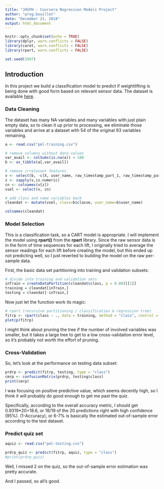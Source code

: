 ```yaml
---
title: "JHSPH - Coursera Regression Models Project"
author: "prog.bouillet"
date: "December 21, 2018"
output: html_document
---
```


```r
knitr::opts_chunk$set(echo = TRUE)
library(dplyr, warn.conflicts = FALSE)
library(caret, warn.conflicts = FALSE)
library(rpart, warn.conflicts = FALSE)

set.seed(1997)
```
## Introduction
In this project we build a classification model to predict if weightlifting is being done with 
good form based on relevant sensor data. The dataset is available [here](http://web.archive.org/web/20161224072740/http:/groupware.les.inf.puc-rio.br/har#literature).

### Data Cleaning
The dataset has many NA variables and many variables with just plain empty data, so to clean it
up prior to processing, we eliminate those variables and arrive at a dataset with 54 of the 
original 93 variables remaining.

```r
a <- read.csv("pml-training.csv")

# remove columns without data values
var_avail <- colSums(is.na(a)) < 100
b <- as_tibble(a[,var_avail])

# remove irrelevant features
v <- select(b, -c(X, user_name, raw_timestamp_part_1, raw_timestamp_part_2, cvtd_timestamp, new_window, num_window))
z <- sapply(v,is.numeric)
cn <- colnames(v[z])
vsel <- select(v, cn)

# add class and name variables back
cleandat <- mutate(vsel, class=b$classe, user_name=b$user_name)

colnames(cleandat)
```

### Model Selection
This is a classification task, so a CART model is appropriate. I will implement the model
using **rpart()** from the **rpart** library. Since the raw sensor data is in the form
of time sequences for each lift, I originally tried to average the sensor readings for each
lift before creating the model, but this ended up not predicting well, so I just reverted
to building the model on the raw per-sample data. 

First, the basic data set partitioning into training and validation subsets:
```r
# divide into training and validation sets
inTrain = createDataPartition(cleandat$class, p = 0.80)[[1]]
training = cleandat[inTrain,]
testing = cleandat[-inTrain,]
```

Now just let the function work its magic:

```r
# rpart (recursive partitioning / classification & regression tree)
fitrp <- rpart(class ~ ., data = training, method = "class", control = rpart.control(cp = 0))
plotcp(fitrp)
```

I might think about pruning the tree if the number of involved variables was smaller, but it takes
a large tree to get to a low cross-validation error level, so it's probably not worth the effort
of pruning.

### Cross-Validation

So, let's look at the performance on testing data subset:

```r
prdrp <- predict(fitrp, testing, type = "class")
cmrp <- confusionMatrix(prdrp, testing$class)
print(cmrp)
```

I was focusing on positive predictive value, which seems decently high, so I think it will
probably do good enough to get me past the quiz.

Specifically, according to the overall accuracy metric, I should get 0.9319*20=18.6, or 18/19 of the 20 predictions right with high confidence (95%). (1-Accuracy), or 6-7% is basically the estimated out-of-sample error according to the test dataset.

### Predict quiz set

```r
aquiz <- read.csv("pml-testing.csv")

prdrp_quiz <- predict(fitrp, aquiz, type = "class")
#print(prdrp_quiz)
```

Well, I missed 2 on the quiz, so the out-of-sample error estimation was pretty accurate.

And I passed, so all's good.




